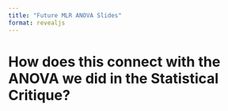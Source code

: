 ```yaml
---
title: "Future MLR ANOVA Slides"
format: revealjs
---
```


# How does this connect with the ANOVA we did in the Statistical Critique?

<!-- . . . -->

<!-- > ANOVA quantifies *how much* each explanatory variable in a statistical model contributes toward explaining the total variation in the response variable -->

<!-- ## Total Variation in a One-way ANOVA -->

<!-- </br> -->

<!-- ```{r} -->
<!-- #| label: age-cat-anova -->

<!-- age_lm <- lm(score ~ age_cat, data = evals_small)  -->

<!-- age_anova <- anova(age_lm) %>%  -->
<!--   tidy()  -->

<!-- age_anova_total <- tibble(term = "Total",  -->
<!--                           df = nrow(evals_small) - 1,  -->
<!--                           sumsq = sum(age_anova$sumsq) -->
<!--                           ) -->
<!-- age_anova_full <- age_anova %>%  -->
<!--   bind_rows(age_anova_total)  -->

<!-- age_anova_full %>%  -->
<!--   gt::gt() -->
<!-- ``` -->

<!-- </br> -->

<!-- . . . -->

<!-- ::: small -->
<!-- The `age_cat` line in the ANOVA table quantifies *how much* of the **total variation** in minimum evaluation scores can be explained based on the age group of a faculty member. -->

<!-- ::: fragment -->
<!-- The `Total` row in an ANOVA table tells us the **total variation** in evaluation scores -- how far each faculty member's minimum evaluation score was from the mean of all the evaluation scores -->
<!-- ::: -->
<!-- ::: -->

<!-- ## Connection to $R^2$ -->

<!-- Based on the ANOVA table, there is `r filter(age_anova_full, term == "Total")$sumsq %>% round(digits = 4)` total variation in minimum evaluation scores, of which `age_cat` is able to explain `r filter(age_anova_full, term == "age_cat")$sumsq %>% round(digits = 4)`. -->

<!-- . . . -->

<!-- Proportionally, that means `age_cat` can explain 3.055% in the total variation in minimum evaluation scores. -->

<!-- . . . -->

<!-- Does that sound familiar? -->

<!-- . . . -->

<!-- </br> -->

<!-- ```{r} -->
<!-- #| label: r-squared -->
<!-- #| echo: false -->
<!-- #| eval: false -->

<!-- glance(age_lm) %>%  -->
<!--   select(r.squared)  -->
<!-- ``` -->

<!-- ## Connecting with Multiple Linear Regression -- Multiple Explanatory Variables -->

<!-- ```{r} -->
<!-- #| label: mlr-crabs -->

<!-- crab_lm <- lm(size ~ latitude + water_temp, data = pie_crab) -->

<!-- crab_anova <- anova(crab_lm) %>%  -->
<!--   tidy() -->

<!-- crab_anova_total <- tibble(term = "Total",  -->
<!--                           df = nrow(pie_crab) - 1,  -->
<!--                           sumsq = sum(crab_anova$sumsq) -->
<!--                           ) -->
<!-- crab_anova_full <- crab_anova %>%  -->
<!--   bind_rows(crab_anova_total)  -->

<!-- crab_anova_full %>%  -->
<!--   gt::gt() -->
<!-- ``` -->


<!-- ## Connecting with Multiple Linear Regression -- Different Slopes -->

<!-- ```{r} -->
<!-- #| label: mlr-trees -->

<!-- maple_lm <- lm(stem_dry_mass ~ stem_length * watershed, data = hbr_maples) -->

<!-- maple_anova <- anova(maple_lm) %>%  -->
<!--   tidy() -->

<!-- maple_anova_total <- tibble(term = "Total",  -->
<!--                           df = nrow(hbr_maples) - 1,  -->
<!--                           sumsq = sum(maple_anova$sumsq) -->
<!--                           ) -->
<!-- maple_anova_full <- maple_anova %>%  -->
<!--   bind_rows(maple_anova_total)  -->

<!-- maple_anova_full %>%  -->
<!--   gt::gt() -->

<!-- ``` -->